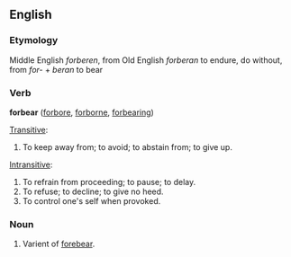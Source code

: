 ==English==

===Etymology===
Middle English ''forberen'', from Old English ''forberan'' to endure, do without, from ''for-'' + ''beran'' to bear

===Verb===
'''forbear'''  ([[forbore]], [[forborne]], [[forbearing]])

[[Transitive]]:
# To keep away from; to avoid; to abstain from; to give up.

[[Intransitive]]:
# To refrain from proceeding; to pause; to delay.
# To refuse; to decline; to give no heed.
# To control one's self when provoked.

===Noun===
# Varient of [[forebear]].
